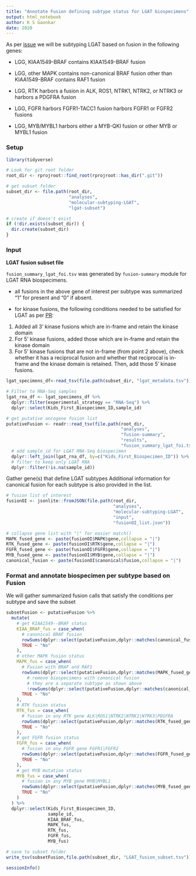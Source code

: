```yaml
---
title: "Annotate Fusion defining subtype status for LGAT biospecimens"
output: html_notebook
author: K S Gaonkar 
date: 2020
---
```


As per [issue](https://github.com/AlexsLemonade/OpenPBTA-analysis/issues/790) we will be subtyping LGAT based on fusion  in the following genes:

 - LGG, KIAA1549-BRAF
contains KIAA1549-BRAF fusion

 - LGG, other MAPK
contains non-canonical BRAF fusion other than KIAA1549-BRAF
contains RAF1 fusion

- LGG, RTK
harbors a fusion in ALK, ROS1, NTRK1, NTRK2, or NTRK3 or
harbors a PDGFRA fusion

- LGG, FGFR
harbors FGFR1-TACC1 fusion 
harbors FGFR1 or FGFR2 fusions

- LGG, MYB/MYBL1
harbors either a MYB-QKI fusion or other MYB or MYBL1 fusion


### Setup
```r
library(tidyverse)

# Look for git root folder
root_dir <- rprojroot::find_root(rprojroot::has_dir(".git"))

# get subset folder
subset_dir <- file.path(root_dir, 
                        "analyses",
                        "molecular-subtyping-LGAT",
                        "lgat-subset")

# create if doesn't exist
if (!dir.exists(subset_dir)) {
  dir.create(subset_dir)
}
```

### Input

**LGAT fusion subset file**

`fusion_summary_lgat_foi.tsv` was generated by `fusion-summary` module for LGAT RNA biospecimens.

 - all fusions in the above gene of interest per subtype was summarized "1" for present and "0" if absent.
 
 - for kinase fusions, the following conditions needed to be satisfied for LGAT as per [PR](https://github.com/AlexsLemonade/OpenPBTA-analysis/pull/830):
 
 1. Added all 3' kinase fusions which are in-frame and retain the kinase domain
 2. For 5' kinase fusions, added those which are in-frame and retain the kinase domain
 3. For 5' kinase fusions that are not in-frame (from point 2 above), check whether it has a reciprocal fusion and whether that reciprocal is in-frame and the kinase domain is retained. Then, add those 5' kinase fusions.


```r

lgat_specimens_df<-read_tsv(file.path(subset_dir, "lgat_metadata.tsv"))

# Filter to RNA-Seq samples
lgat_rna_df <- lgat_specimens_df %>%
  dplyr::filter(experimental_strategy == "RNA-Seq") %>%
  dplyr::select(Kids_First_Biospecimen_ID,sample_id)

# get putative oncogene fusion list
putativeFusion <- readr::read_tsv(file.path(root_dir,
                                            "analyses",
                                            "fusion-summary",
                                            "results",
                                            "fusion_summary_lgat_foi.tsv")) %>%
  # add sample_id for LGAT RNA-Seq biospecimen
  dplyr::left_join(lgat_rna_df, by=c("Kids_First_Biospecimen_ID")) %>%
  # filter to keep only LGAT RNA 
  dplyr::filter(!is.na(sample_id))
```


Gather gene(s) that define LGAT subtypes
Additional information for canonical fusion for each subtype is also provided in the list. 

```r
# fusion list of interest
fusionOI <- jsonlite::fromJSON(file.path(root_dir,
                                         "analyses",
                                         "molecular-subtyping-LGAT",
                                         "input",
                                         "fusionOI_list.json"))

# collapse gene list with "|" for easier match()
MAPK_fused_gene <- paste(fusionOI$MAPK$gene,collapse = "|")
RTK_fused_gene <- paste(fusionOI$RTK$gene,collapse = "|")
FGFR_fused_gene <- paste(fusionOI$FGFR$gene,collapse = "|")
MYB_fused_gene <- paste(fusionOI$MYB$gene,collapse = "|")
canonical_fusion <- paste(fusionOI$canonical$fusion,collapse = "|")
```


### Format and annotate biospecimen per subtype based on Fusion
We will gather summarized fusion calls that satisfy the conditions per subtype and save the subset

```r
subsetFusion <- putativeFusion %>%
  mutate(
    # get KIAA1549--BRAF status
    KIAA_BRAF_fus = case_when(
      # canonical BRAF fusion 
      rowSums(dplyr::select(putativeFusion,dplyr::matches(canonical_fusion))) > 0 ~ "Yes",
      TRUE ~ "No"
    ),
    # other MAPK fusion status
    MAPK_fus = case_when(
      # Fusion with BRAF and RAF1 
      rowSums(dplyr::select(putativeFusion,dplyr::matches(MAPK_fused_gene))) > 0 &
        # remove biospecimens with canonical fusion
        # they are a separate subtype as shown above
        !rowSums(dplyr::select(putativeFusion,dplyr::matches(canonical_fusion))) > 0 ~ "Yes",
      TRUE ~ "No"
    ),
    # RTK fusion status
    RTK_fus = case_when(
      # fusion in any RTK gene ALK|ROS1|NTRK2|NTRK1|NTRK3|PDGFRA
      rowSums(dplyr::select(putativeFusion,dplyr::matches(RTK_fused_gene))) > 0 ~ "Yes",
      TRUE ~ "No"
    ),
    # get FGFR fusion status
    FGFR_fus = case_when(
      # fusion in any FGFR gene FGFR1|FGFR2
      rowSums(dplyr::select(putativeFusion,dplyr::matches(FGFR_fused_gene))) > 0 ~ "Yes",
      TRUE ~ "No"
    ),
    # get MYB mutation status
    MYB_fus = case_when(
      # fusion in any MYB gene MYB|MYBL1
      rowSums(dplyr::select(putativeFusion,dplyr::matches(MYB_fused_gene))) > 0 ~ "Yes",
      TRUE ~ "No"
    )
  ) %>%
  dplyr::select(Kids_First_Biospecimen_ID,
                sample_id,
                KIAA_BRAF_fus,
                MAPK_fus,
                RTK_fus,
                FGFR_fus,
                MYB_fus)

# save to subset folder
write_tsv(subsetFusion,file.path(subset_dir, "LGAT_fusion_subset.tsv"))
```


```r
sessionInfo()
```
